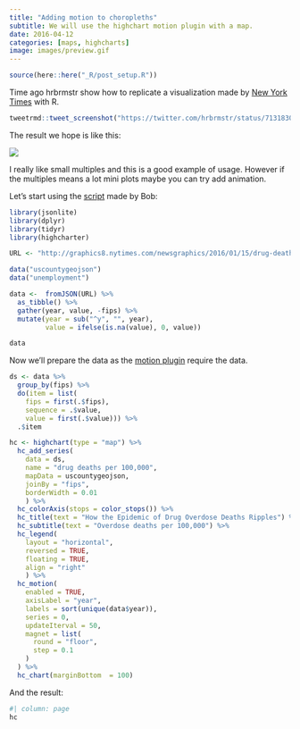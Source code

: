 ```yaml
---
title: "Adding motion to choropleths"
subtitle: We will use the highchart motion plugin with a map.
date: 2016-04-12
categories: [maps, highcharts]
image: images/preview.gif
---
```


```r
source(here::here("_R/post_setup.R"))
```

Time ago hrbrmstr show how to replicate a visualization made by 
[New York Times](http://www.nytimes.com/interactive/2016/01/07/us/drug-overdose-deaths-in-the-us.html?_r=0) 
with R.

```r
tweetrmd::tweet_screenshot("https://twitter.com/hrbrmstr/status/713183027816439808")
```
The result we hope is like this:

![](images/preview.gif)

I really like small multiples and this is a good example of usage. However if the 
multiples means a lot mini plots maybe you can try add animation. 

Let's start using the [script](https://gist.github.com/hrbrmstr/a61991ebd8f4f49ce739) made by Bob:

```r
library(jsonlite)
library(dplyr)
library(tidyr)
library(highcharter)

URL <- "http://graphics8.nytimes.com/newsgraphics/2016/01/15/drug-deaths/c23ba79c9c9599a103a8d60e2329be1a9b7d6994/data.json"

data("uscountygeojson")
data("unemployment")

data <-  fromJSON(URL) %>% 
  as_tibble() %>% 
  gather(year, value, -fips) %>% 
  mutate(year = sub("^y", "", year),
         value = ifelse(is.na(value), 0, value))

data
```

Now we'll prepare the data as the [motion plugin](http://www.highcharts.com/plugin-registry/single/40/Motion) 
require the data.

```r
ds <- data %>% 
  group_by(fips) %>% 
  do(item = list(
    fips = first(.$fips),
    sequence = .$value,
    value = first(.$value))) %>% 
  .$item

hc <- highchart(type = "map") %>% 
  hc_add_series(
    data = ds,
    name = "drug deaths per 100,000",
    mapData = uscountygeojson,
    joinBy = "fips",
    borderWidth = 0.01
    ) %>% 
  hc_colorAxis(stops = color_stops()) %>%  
  hc_title(text = "How the Epidemic of Drug Overdose Deaths Ripples") %>% 
  hc_subtitle(text = "Overdose deaths per 100,000") %>% 
  hc_legend(
    layout = "horizontal",
    reversed = TRUE,
    floating = TRUE,
    align = "right"
    ) %>% 
  hc_motion(
    enabled = TRUE,
    axisLabel = "year",
    labels = sort(unique(data$year)),
    series = 0,
    updateIterval = 50,
    magnet = list(
      round = "floor",
      step = 0.1
    )
  ) %>% 
  hc_chart(marginBottom  = 100)
```

And the result:

```r
#| column: page
hc
```


